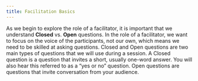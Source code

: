 ```yaml
---
title: Facilitation Basics
---
```


As we begin to explore the role of a facilitator, it is important that we understand **Closed** vs. **Open** questions. In the role of a facilitator, we want to focus on the voice of the participants, not our own, which means we need to be skilled at asking questions. Closed and Open questions are two main types of questions that we will use during a session. A Closed question is a question that invites a short, usually one-word answer. You will also hear this referred to as a “yes or no” question. Open questions are questions that invite conversation from your audience. 
